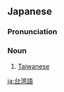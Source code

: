 {{also|臺灣語}}
==Japanese==
{{wikipedia|lang=ja}}
{{ja-kanjitab|たい|わん|ご|yomi=o}}

===Pronunciation===
{{ja-pron|たいわんご|y=o}}

===Noun===
{{ja-noun|たいわんご|kyu=臺灣語}}

# [[Taiwanese]]

[[ja:台湾語]]